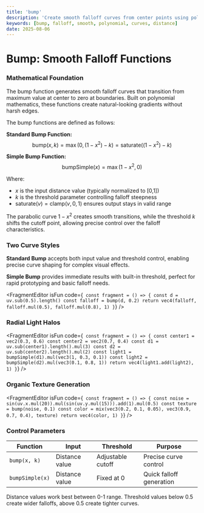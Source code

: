 ```yaml
---
title: 'bump'
description: 'Create smooth falloff curves from center points using polynomial functions'
keywords: [bump, falloff, smooth, polynomial, curves, distance]
date: 2025-08-06
---
```



# Bump: Smooth Falloff Functions

### Mathematical Foundation

The bump function generates smooth falloff curves that transition from maximum value at center to zero at boundaries. Built on polynomial mathematics, these functions create natural-looking gradients without harsh edges.

The bump functions are defined as follows:

**Standard Bump Function:**
$$\text{bump}(x, k) = \max\left(0, (1 - x^2) - k\right) = \text{saturate}\left((1 - x^2) - k\right)$$

**Simple Bump Function:**
$$\text{bumpSimple}(x) = \max(1 - x^2, 0)$$

Where:

- $x$ is the input distance value (typically normalized to [0,1])
- $k$ is the threshold parameter controlling falloff steepness
- $\text{saturate}(v) = \text{clamp}(v, 0, 1)$ ensures output stays in valid range

The parabolic curve $1 - x^2$ creates smooth transitions, while the threshold $k$ shifts the cutoff point, allowing precise control over the falloff characteristics.

### Two Curve Styles

**Standard Bump** accepts both input value and threshold control, enabling precise curve shaping for complex visual effects.

**Simple Bump** provides immediate results with built-in threshold, perfect for rapid prototyping and basic falloff needs.

<FragmentEditor
        isFun
        code={`
const fragment = () => {
        const d = uv.sub(0.5).length()
        const falloff = bump(d, 0.2)
        return vec4(falloff, falloff.mul(0.5), falloff.mul(0.8), 1)
}`}
/>

### Radial Light Halos

<FragmentEditor
        isFun
        code={`
const fragment = () => {
        const center1 = vec2(0.3, 0.6)
        const center2 = vec2(0.7, 0.4)
        const d1 = uv.sub(center1).length().mul(3)
        const d2 = uv.sub(center2).length().mul(2)
        const light1 = bumpSimple(d1).mul(vec3(1, 0.3, 0.1))
        const light2 = bumpSimple(d2).mul(vec3(0.1, 0.8, 1))
        return vec4(light1.add(light2), 1)
}`}
/>

### Organic Texture Generation

<FragmentEditor
        isFun
        code={`
const fragment = () => {
        const noise = sin(uv.x.mul(20)).mul(sin(uv.y.mul(15))).add(1).mul(0.5)
        const texture = bump(noise, 0.1)
        const color = mix(vec3(0.2, 0.1, 0.05), vec3(0.9, 0.7, 0.4), texture)
        return vec4(color, 1)
}`}
/>

### Control Parameters

| Function        | Input          | Threshold         | Purpose                  |
| --------------- | -------------- | ----------------- | ------------------------ |
| `bump(x, k)`    | Distance value | Adjustable cutoff | Precise curve control    |
| `bumpSimple(x)` | Distance value | Fixed at 0        | Quick falloff generation |

Distance values work best between 0-1 range. Threshold values below 0.5 create wider falloffs, above 0.5 create tighter curves.
